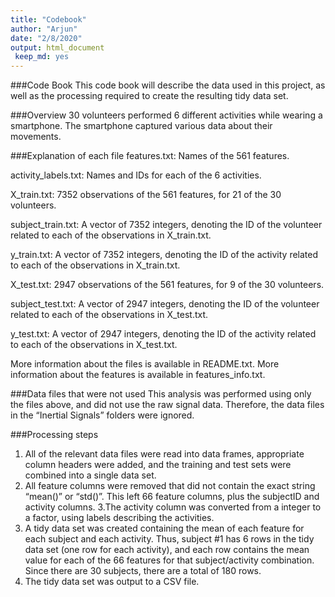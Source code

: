 ```yaml
---
title: "Codebook"
author: "Arjun"
date: "2/8/2020"
output: html_document
 keep_md: yes
---
```



###Code Book
This code book will describe the data used in this project, as well as the processing required to create the resulting tidy data set.

###Overview
30 volunteers performed 6 different activities while wearing a smartphone. The smartphone captured various data about their movements.

###Explanation of each file
features.txt: Names of the 561 features.

activity_labels.txt: Names and IDs for each of the 6 activities.

X_train.txt: 7352 observations of the 561 features, for 21 of the 30 volunteers.

subject_train.txt: A vector of 7352 integers, denoting the ID of the volunteer related to each of the observations in X_train.txt.

y_train.txt: A vector of 7352 integers, denoting the ID of the activity related to each of the observations in X_train.txt.

X_test.txt: 2947 observations of the 561 features, for 9 of the 30 volunteers.

subject_test.txt: A vector of 2947 integers, denoting the ID of the volunteer related to each of the observations in X_test.txt.

y_test.txt: A vector of 2947 integers, denoting the ID of the activity related to each of the observations in X_test.txt.

More information about the files is available in README.txt. More information about the features is available in features_info.txt.

###Data files that were not used
This analysis was performed using only the files above, and did not use the raw signal data. Therefore, the data files in the "Inertial Signals" folders were ignored.

###Processing steps

1. All of the relevant data files were read into data frames, appropriate column headers were added, and the training and test sets were combined into a single data set.
2. All feature columns were removed that did not contain the exact string "mean()" or "std()". This left 66 feature columns, plus the subjectID and activity columns.
3.The activity column was converted from a integer to a factor, using labels describing the activities.
4. A tidy data set was created containing the mean of each feature for each subject and each activity. Thus, subject #1 has 6 rows in the tidy data set (one row for each activity), and each row contains the mean value for each of the 66 features for that subject/activity combination. Since there are 30 subjects, there are a total of 180 rows.
5. The tidy data set was output to a CSV file.
